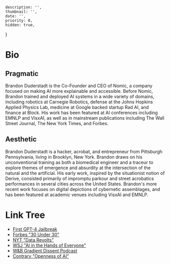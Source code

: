     description: '',
    thumbnail: '',
    date: '',
    priority: 0,
    hidden: true,
}

# Bio
## Pragmatic
Brandon Duderstadt is the Co-Founder and CEO of Nomic, a company focused on making AI more explainable and accessible.
Before Nomic, Brandon trained and deployed AI systems in a wide variety of domains, including robotics at Carnegie Robotics, defense at the Johns Hopkins Applied Physics Lab, medicine at Google backed startup Rad AI, and finance at Block.
His work has been featured at AI conferences including EMNLP and VisxAI, as well as in mainstream publications including The Wall Street Journal, The New York Times, and Forbes.

## Aesthetic
Brandon Duderstadt is a hacker, acrobat, and entrepreneur from Pittsburgh Pennsylvania, living in Brooklyn, New York.
Brandon draws on his unconventional training as both a biomedical engineer and a traceur to explore themes of emergence and absurdity at the intersection of the natural and the artificial.
His early work, inspired by the situationist notion of Derive, consisted primarily of impromptu parkour and street acrobatics performances in several cities across the United States.
Brandon's more recent work focuses on digital depictions of cybernetic assemblages, and has been featured at academic venues including VisxAI and EMNLP.

# Link Tree
 - [First GPT-4 Jailbreak](https://twitter.com/nomic_ai/status/1635719257110478859)
 - [Forbes \"30 Under 30\"](https://www.forbes.com/profile/nomic/?list=30under30-enterprise-technology/&sh=33c8d7a27fee)
 - [NYT \"Data Revolts\"](https://www.nytimes.com/2023/07/15/technology/artificial-intelligence-models-chat-data.html)
 - [WSJ \"AI in the Hands of Everyone\"](https://www.wsj.com/articles/a-meta-platforms-leak-put-powerful-ai-in-the-hands-of-everyone-8b9f875a)
 - [W\&B Gradient Dissent Podcast](https://www.youtube.com/watch?v=_xpAcWIlxak&t=1s)
 - [Contrary \"Openness of AI\"](https://research.contrary.com/reports/the-openness-of-ai)